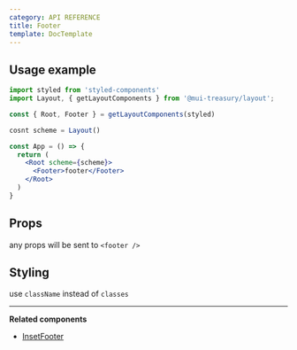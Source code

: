 ```yaml
---
category: API REFERENCE
title: Footer
template: DocTemplate
---
```


## Usage example

```jsx
import styled from 'styled-components'
import Layout, { getLayoutComponents } from '@mui-treasury/layout';

const { Root, Footer } = getLayoutComponents(styled)

cosnt scheme = Layout()

const App = () => {
  return (
    <Root scheme={scheme}>
      <Footer>footer</Footer>
    </Root>
  )
}
```

## Props

any props will be sent to `<footer />`

## Styling

use `className` instead of `classes`

---

**Related components**
- [InsetFooter](/layout/api-reference/inset-footer)
